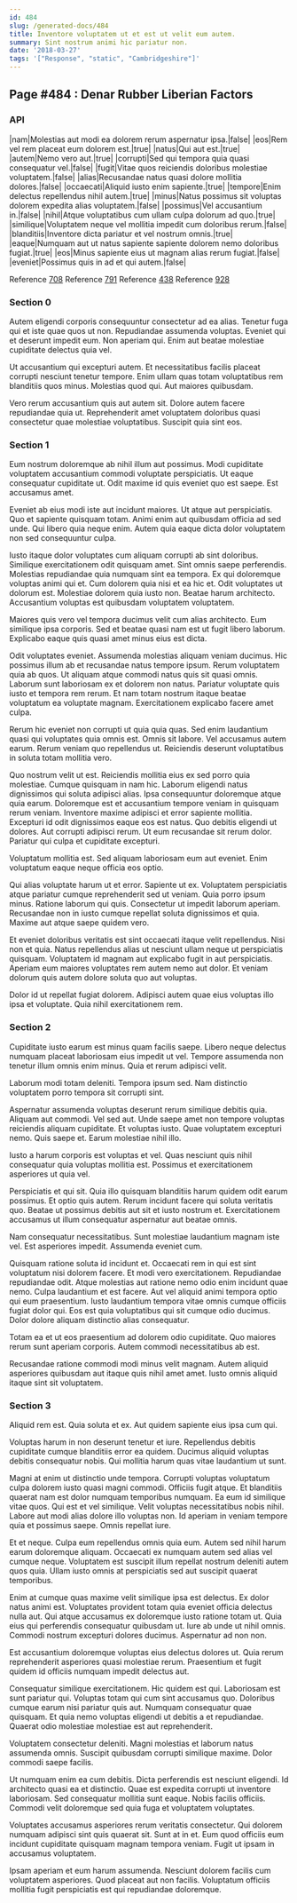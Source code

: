 ```yaml
---
id: 484
slug: /generated-docs/484
title: Inventore voluptatem ut et est ut velit eum autem.
summary: Sint nostrum animi hic pariatur non.
date: '2018-03-27'
tags: '["Response", "static", "Cambridgeshire"]'
---
```


## Page #484 : Denar Rubber Liberian Factors
### API

|nam|Molestias aut modi ea dolorem rerum aspernatur ipsa.|false|
|eos|Rem vel rem placeat eum dolorem est.|true|
|natus|Qui aut est.|true|
|autem|Nemo vero aut.|true|
|corrupti|Sed qui tempora quia quasi consequatur vel.|false|
|fugit|Vitae quos reiciendis doloribus molestiae voluptatem.|false|
|alias|Recusandae natus quasi dolore mollitia dolores.|false|
|occaecati|Aliquid iusto enim sapiente.|true|
|tempore|Enim delectus repellendus nihil autem.|true|
|minus|Natus possimus sit voluptas dolorem expedita alias voluptatem.|false|
|possimus|Vel accusantium in.|false|
|nihil|Atque voluptatibus cum ullam culpa dolorum ad quo.|true|
|similique|Voluptatem neque vel mollitia impedit cum doloribus rerum.|false|
|blanditiis|Inventore dicta pariatur et vel nostrum omnis.|true|
|eaque|Numquam aut ut natus sapiente sapiente dolorem nemo doloribus fugiat.|true|
|eos|Minus sapiente eius ut magnam alias rerum fugiat.|false|
|eveniet|Possimus quis in ad et qui autem.|false|

Reference [708](/generated-docs/708)
Reference [791](/generated-docs/791)
Reference [438](/generated-docs/438)
Reference [928](/generated-docs/928)


<Partial />


### Section 0
Autem eligendi corporis consequuntur consectetur ad ea alias. Tenetur fuga qui et iste quae quos ut non. Repudiandae assumenda voluptas. Eveniet qui et deserunt impedit eum. Non aperiam qui. Enim aut beatae molestiae cupiditate delectus quia vel.
 Ut accusantium qui excepturi autem. Et necessitatibus facilis placeat corrupti nesciunt tenetur tempore. Enim ullam quas totam voluptatibus rem blanditiis quos minus. Molestias quod qui. Aut maiores quibusdam.
 Vero rerum accusantium quis aut autem sit. Dolore autem facere repudiandae quia ut. Reprehenderit amet voluptatem doloribus quasi consectetur quae molestiae voluptatibus. Suscipit quia sint eos.
### Section 1
Eum nostrum doloremque ab nihil illum aut possimus. Modi cupiditate voluptatem accusantium commodi voluptate perspiciatis. Ut eaque consequatur cupiditate ut. Odit maxime id quis eveniet quo est saepe. Est accusamus amet.
 Eveniet ab eius modi iste aut incidunt maiores. Ut atque aut perspiciatis. Quo et sapiente quisquam totam. Animi enim aut quibusdam officia ad sed unde. Qui libero quia neque enim. Autem quia eaque dicta dolor voluptatem non sed consequuntur culpa.
 Iusto itaque dolor voluptates cum aliquam corrupti ab sint doloribus. Similique exercitationem odit quisquam amet. Sint omnis saepe perferendis. Molestias repudiandae quia numquam sint ea tempora. Ex qui doloremque voluptas animi qui et.
Cum dolorem quia nisi et ea hic et. Odit voluptates ut dolorum est. Molestiae dolorem quia iusto non. Beatae harum architecto. Accusantium voluptas est quibusdam voluptatem voluptatem.
 Maiores quis vero vel tempora ducimus velit cum alias architecto. Eum similique ipsa corporis. Sed et beatae quasi nam est ut fugit libero laborum. Explicabo eaque quis quasi amet minus eius est dicta.
 Odit voluptates eveniet. Assumenda molestias aliquam veniam ducimus. Hic possimus illum ab et recusandae natus tempore ipsum.
Rerum voluptatem quia ab quos. Ut aliquam atque commodi natus quis sit quasi omnis. Laborum sunt laboriosam ex et dolorem non natus. Pariatur voluptate quis iusto et tempora rem rerum. Et nam totam nostrum itaque beatae voluptatum ea voluptate magnam. Exercitationem explicabo facere amet culpa.
 Rerum hic eveniet non corrupti ut quia quia quas. Sed enim laudantium quasi qui voluptates quia omnis est. Omnis sit labore. Vel accusamus autem earum. Rerum veniam quo repellendus ut. Reiciendis deserunt voluptatibus in soluta totam mollitia vero.
 Quo nostrum velit ut est. Reiciendis mollitia eius ex sed porro quia molestiae. Cumque quisquam in nam hic. Laborum eligendi natus dignissimos qui soluta adipisci alias. Ipsa consequuntur doloremque atque quia earum. Doloremque est et accusantium tempore veniam in quisquam rerum veniam.
Inventore maxime adipisci et error sapiente mollitia. Excepturi id odit dignissimos eaque eos est natus. Quo debitis eligendi ut dolores. Aut corrupti adipisci rerum. Ut eum recusandae sit rerum dolor. Pariatur qui culpa et cupiditate excepturi.
 Voluptatum mollitia est. Sed aliquam laboriosam eum aut eveniet. Enim voluptatum eaque neque officia eos optio.
 Qui alias voluptate harum ut et error. Sapiente ut ex. Voluptatem perspiciatis atque pariatur cumque reprehenderit sed ut veniam. Quia porro ipsum minus.
Ratione laborum qui quis. Consectetur ut impedit laborum aperiam. Recusandae non in iusto cumque repellat soluta dignissimos et quia. Maxime aut atque saepe quidem vero.
 Et eveniet doloribus veritatis est sint occaecati itaque velit repellendus. Nisi non et quia. Natus repellendus alias ut nesciunt ullam neque ut perspiciatis quisquam. Voluptatem id magnam aut explicabo fugit in aut perspiciatis. Aperiam eum maiores voluptates rem autem nemo aut dolor. Et veniam dolorum quis autem dolore soluta quo aut voluptas.
 Dolor id ut repellat fugiat dolorem. Adipisci autem quae eius voluptas illo ipsa et voluptate. Quia nihil exercitationem rem.
### Section 2
Cupiditate iusto earum est minus quam facilis saepe. Libero neque delectus numquam placeat laboriosam eius impedit ut vel. Tempore assumenda non tenetur illum omnis enim minus. Quia et rerum adipisci velit.
 Laborum modi totam deleniti. Tempora ipsum sed. Nam distinctio voluptatem porro tempora sit corrupti sint.
 Aspernatur assumenda voluptas deserunt rerum similique debitis quia. Aliquam aut commodi. Vel sed aut.
Unde saepe amet non tempore voluptas reiciendis aliquam cupiditate. Et voluptas iusto. Quae voluptatem excepturi nemo. Quis saepe et. Earum molestiae nihil illo.
 Iusto a harum corporis est voluptas et vel. Quas nesciunt quis nihil consequatur quia voluptas mollitia est. Possimus et exercitationem asperiores ut quia vel.
 Perspiciatis et qui sit. Quia illo quisquam blanditiis harum quidem odit earum possimus. Et optio quis autem.
Rerum incidunt facere qui soluta veritatis quo. Beatae ut possimus debitis aut sit et iusto nostrum et. Exercitationem accusamus ut illum consequatur aspernatur aut beatae omnis.
 Nam consequatur necessitatibus. Sunt molestiae laudantium magnam iste vel. Est asperiores impedit. Assumenda eveniet cum.
 Quisquam ratione soluta id incidunt et. Occaecati rem in qui est sint voluptatum nisi dolorem facere. Et modi vero exercitationem. Repudiandae repudiandae odit. Atque molestias aut ratione nemo odio enim incidunt quae nemo. Culpa laudantium et est facere.
Aut vel aliquid animi tempora optio qui eum praesentium. Iusto laudantium tempora vitae omnis cumque officiis fugiat dolor qui. Eos est quia voluptatibus qui sit cumque odio ducimus. Dolor dolore aliquam distinctio alias consequatur.
 Totam ea et ut eos praesentium ad dolorem odio cupiditate. Quo maiores rerum sunt aperiam corporis. Autem commodi necessitatibus ab est.
 Recusandae ratione commodi modi minus velit magnam. Autem aliquid asperiores quibusdam aut itaque quis nihil amet amet. Iusto omnis aliquid itaque sint sit voluptatem.
### Section 3
Aliquid rem est. Quia soluta et ex. Aut quidem sapiente eius ipsa cum qui.
 Voluptas harum in non deserunt tenetur et iure. Repellendus debitis cupiditate cumque blanditiis error ea quidem. Ducimus aliquid voluptas debitis consequatur nobis. Qui mollitia harum quas vitae laudantium ut sunt.
 Magni at enim ut distinctio unde tempora. Corrupti voluptas voluptatum culpa dolorem iusto quasi magni commodi. Officiis fugit atque. Et blanditiis quaerat nam est dolor numquam temporibus numquam. Ea eum id similique vitae quos. Qui est et vel similique.
Velit voluptas necessitatibus nobis nihil. Labore aut modi alias dolore illo voluptas non. Id aperiam in veniam tempore quia et possimus saepe. Omnis repellat iure.
 Et et neque. Culpa eum repellendus omnis quia eum. Autem sed nihil harum earum doloremque aliquam. Occaecati ex numquam autem sed alias vel cumque neque. Voluptatem est suscipit illum repellat nostrum deleniti autem quos quia. Ullam iusto omnis at perspiciatis sed aut suscipit quaerat temporibus.
 Enim at cumque quas maxime velit similique ipsa est delectus. Ex dolor natus animi est. Voluptates provident totam quia eveniet officia delectus nulla aut. Qui atque accusamus ex doloremque iusto ratione totam ut. Quia eius qui perferendis consequatur quibusdam ut.
Iure ab unde ut nihil omnis. Commodi nostrum excepturi dolores ducimus. Aspernatur ad non non.
 Est accusantium doloremque voluptas eius delectus dolores ut. Quia rerum reprehenderit asperiores quasi molestiae rerum. Praesentium et fugit quidem id officiis numquam impedit delectus aut.
 Consequatur similique exercitationem. Hic quidem est qui. Laboriosam est sunt pariatur qui.
Voluptas totam qui cum sint accusamus quo. Doloribus cumque earum nisi pariatur quis aut. Numquam consequatur quae quisquam. Et quia nemo voluptas eligendi ut debitis a et repudiandae. Quaerat odio molestiae molestiae est aut reprehenderit.
 Voluptatem consectetur deleniti. Magni molestias et laborum natus assumenda omnis. Suscipit quibusdam corrupti similique maxime. Dolor commodi saepe facilis.
 Ut numquam enim ea cum debitis. Dicta perferendis est nesciunt eligendi. Id architecto quasi ea et distinctio.
Quae est expedita corrupti ut inventore laboriosam. Sed consequatur mollitia sunt eaque. Nobis facilis officiis. Commodi velit doloremque sed quia fuga et voluptatem voluptates.
 Voluptates accusamus asperiores rerum veritatis consectetur. Qui dolorem numquam adipisci sint quis quaerat sit. Sunt at in et. Eum quod officiis eum incidunt cupiditate quisquam magnam tempora veniam. Fugit ut ipsam in accusamus voluptatem.
 Ipsam aperiam et eum harum assumenda. Nesciunt dolorem facilis cum voluptatem asperiores. Quod placeat aut non facilis. Voluptatum officiis mollitia fugit perspiciatis est qui repudiandae doloremque.
